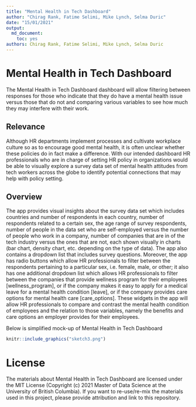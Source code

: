 ```yaml
---
title: "Mental Health in Tech Dashboard"
author: "Chirag Rank, Fatime Selimi, Mike Lynch, Selma Duric"
date: "15/01/2021"
output:
  md_document:
    toc: yes
authors: Chirag Rank, Fatime Selimi, Mike Lynch, Selma Duric
---
```


# Mental Health in Tech Dashboard

The Mental Health in Tech Dashboard dashboard will allow filtering between responses for those who indicate that they do have a mental health issue versus those that do not and comparing various variables to see how much they may interfere with their work.

## Relevance

Although HR departments implement processes and cultivate workplace culture so as to encourage good mental health, it is often unclear whether these policies do in fact make a difference. With our intended dashboard HR professionals who are in charge of setting HR policy in organizations would be able to visually explore a survey data set of mental health attitudes from tech workers across the globe to identify potential connections that may help with policy setting. 


## Overview

The app provides visual insights about the survey data set which includes countries and number of respondents in each country, number of respondents related to a certain sex, the age range of survey respondents, number of people in the data set who are self-employed versus the number of people who work in a company, number of companies that are in of the tech industry versus the ones that are not, each shown visually in charts (bar chart, density chart, etc. depending on the type of data). The app also contains a dropdown list that includes survey questions. Moreover, the app has radio buttons which allow HR professionals to filter between the respondents pertaining to a particular sex, i.e. female, male, or other; it also has one additional dropdown list which allows HR professionals to filter between the companies that provide wellness program for their employees [wellness_program], or if the company makes it easy to apply for a medical leave for a mental health condition [leave], or if the company provides care options for mental health care [care_options]. These widgets in the app will allow HR professionals to compare and contrast the mental health condition of employees and the relation to those variables, namely the benefits and care options an employer provides for their employees.

Below is simplified mock-up of Mental Health in Tech Dashboard

```r
knitr::include_graphics("sketch3.png")
```



# License

The materials about Mental Health in Tech Dashboard are licensed under the MIT License (Copyright (c) 2021 Master of Data Science at the University of British Columbia). If you want to re-use/re-mix the materials used in this project, please provide attribution and link to this repository.
